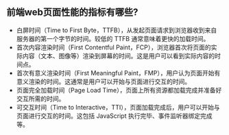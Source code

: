 ## 前端web页面性能的指标有哪些?
* 白屏时间（Time to First Byte，TTFB），从发起页面请求到浏览器收到来自服务器的第一个字节的时间。较低的 TTFB 通常意味着更快的加载时间。
* 首次内容渲染时间（First Contentful Paint，FCP），浏览器首次将页面的实际内容（文本、图像等）渲染到屏幕的时间。这是用户可以看到实际内容的时间点。
* 首次有意义渲染时间（First Meaningful Paint，FMP），用户认为页面开始有意义渲染的时间。这通常是用户可以开始与页面进行交互的时间。
* 页面完全加载时间（Page Load Time），页面上所有资源都加载完成并准备好交互所需的时间。
* 可交互时间（Time to Interactive，TTI），页面加载完成后，用户可以开始与页面进行交互的时间。这包括 JavaScript 执行完毕、事件监听器绑定完成等。
